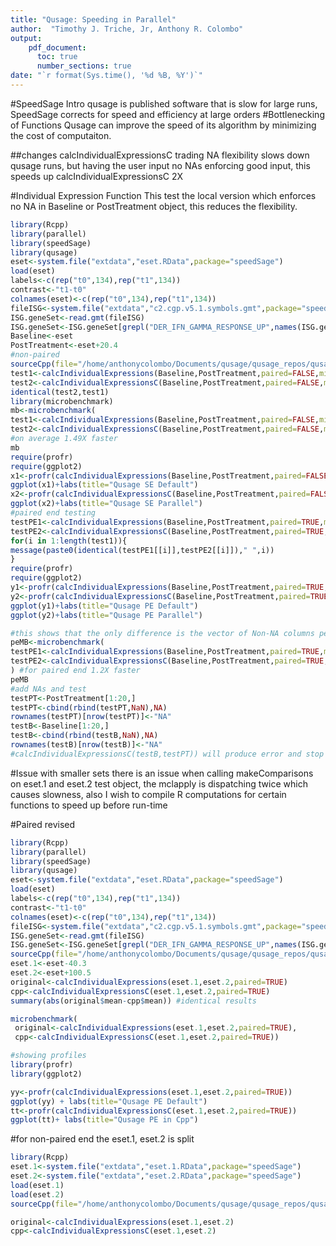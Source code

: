 ```yaml
---
title: "Qusage: Speeding in Parallel"
author:  "Timothy J. Triche, Jr, Anthony R. Colombo"
output: 
    pdf_document:
      toc: true
      number_sections: true
date: "`r format(Sys.time(), '%d %B, %Y')`"
---
```


#SpeedSage Intro
qusage is published software that is slow for large runs, SpeedSage corrects for speed and efficiency at large orders
#Bottlenecking of Functions
Qusage can improve the speed of its algorithm by minimizing the cost of computaiton.

##changes calcIndividualExpressionsC
trading NA flexibility slows down qusage runs, but having the user input no NAs enforcing good input, this speeds up calcIndividualExpressionsC 2X

#Individual Expression Function
This test the local version which enforces no NA in Baseline or PostTreatment object, this reduces the flexibility.


```r
library(Rcpp)
library(parallel)
library(speedSage)
library(qusage)
eset<-system.file("extdata","eset.RData",package="speedSage")
load(eset)
labels<-c(rep("t0",134),rep("t1",134))
contrast<-"t1-t0"
colnames(eset)<-c(rep("t0",134),rep("t1",134))
fileISG<-system.file("extdata","c2.cgp.v5.1.symbols.gmt",package="speedSage")
ISG.geneSet<-read.gmt(fileISG)
ISG.geneSet<-ISG.geneSet[grepl("DER_IFN_GAMMA_RESPONSE_UP",names(ISG.geneSet))]
Baseline<-eset
PostTreatment<-eset+20.4
#non-paired
sourceCpp(file="/home/anthonycolombo/Documents/qusage/qusage_repos/qusage_speed/R/sigmasCpp.cpp")
test1<-calcIndividualExpressions(Baseline,PostTreatment,paired=FALSE,min.variance.factor=10^-6,na.rm=TRUE)
test2<-calcIndividualExpressionsC(Baseline,PostTreatment,paired=FALSE,min.variance.factor=10^-6)
identical(test2,test1)
library(microbenchmark)
mb<-microbenchmark(
test1<-calcIndividualExpressions(Baseline,PostTreatment,paired=FALSE,min.variance.factor=10^-6,na.rm=TRUE),
test2<-calcIndividualExpressionsC(Baseline,PostTreatment,paired=FALSE,min.variance.factor=10^-6))
#on average 1.49X faster 
mb
require(profr)
require(ggplot2)
x1<-profr(calcIndividualExpressions(Baseline,PostTreatment,paired=FALSE,min.variance.factor=10^-6,na.rm=TRUE))
ggplot(x1)+labs(title="Qusage SE Default")
x2<-profr(calcIndividualExpressionsC(Baseline,PostTreatment,paired=FALSE,min.variance.factor=10^-6))
ggplot(x2)+labs(title="Qusage SE Parallel")
#paired end testing
testPE1<-calcIndividualExpressions(Baseline,PostTreatment,paired=TRUE,min.variance.factor=10^-6,na.rm=TRUE)
testPE2<-calcIndividualExpressionsC(Baseline,PostTreatment,paired=TRUE,min.variance.factor=10^-6)
for(i in 1:length(test1)){
message(paste0(identical(testPE1[[i]],testPE2[[i]])," ",i))
}
require(profr)
require(ggplot2)
y1<-profr(calcIndividualExpressions(Baseline,PostTreatment,paired=TRUE,min.variance.factor=10^-6,na.rm=TRUE))
y2<-profr(calcIndividualExpressionsC(Baseline,PostTreatment,paired=TRUE,min.variance.factor=10^-6))
ggplot(y1)+labs(title="Qusage PE Default")
ggplot(y2)+labs(title="Qusage PE Parallel")

#this shows that the only difference is the vector of Non-NA columns per each row; which is the same as the number of columns if no-na is enforced.
peMB<-microbenchmark(
testPE1<-calcIndividualExpressions(Baseline,PostTreatment,paired=TRUE,min.variance.factor=10^-6,na.rm=TRUE),
testPE2<-calcIndividualExpressionsC(Baseline,PostTreatment,paired=TRUE,min.variance.factor=10^-6)
) #for paired end 1.2X faster
peMB 
#add NAs and test
testPT<-PostTreatment[1:20,]
testPT<-cbind(rbind(testPT,NaN),NA)
rownames(testPT)[nrow(testPT)]<-"NA"
testB<-Baseline[1:20,]
testB<-cbind(rbind(testB,NaN),NA)
rownames(testB)[nrow(testB)]<-"NA"
#calcIndividualExpressionsC(testB,testPT)) will produce error and stop if NA
```

#Issue with smaller sets
there is an issue when calling makeComparisons on eset.1 and eset.2 test object, the mclapply is dispatching twice which causes slowness, also I wish to compile R computations for certain functions to speed up before run-time

#Paired revised
```r
library(Rcpp)
library(parallel)
library(speedSage)
library(qusage)
eset<-system.file("extdata","eset.RData",package="speedSage")
load(eset)
labels<-c(rep("t0",134),rep("t1",134))
contrast<-"t1-t0"
colnames(eset)<-c(rep("t0",134),rep("t1",134))
fileISG<-system.file("extdata","c2.cgp.v5.1.symbols.gmt",package="speedSage")
ISG.geneSet<-read.gmt(fileISG)
ISG.geneSet<-ISG.geneSet[grepl("DER_IFN_GAMMA_RESPONSE_UP",names(ISG.geneSet))]
sourceCpp(file="/home/anthonycolombo/Documents/qusage/qusage_repos/qusage_speed/R/sigmasCpp.cpp")
eset.1<-eset-40.3
eset.2<-eset+100.5
original<-calcIndividualExpressions(eset.1,eset.2,paired=TRUE)
cpp<-calcIndividualExpressionsC(eset.1,eset.2,paired=TRUE)
summary(abs(original$mean-cpp$mean)) #identical results   

microbenchmark(
 original<-calcIndividualExpressions(eset.1,eset.2,paired=TRUE),
 cpp<-calcIndividualExpressionsC(eset.1,eset.2,paired=TRUE))

#showing profiles
library(profr)
library(ggplot2)

yy<-profr(calcIndividualExpressions(eset.1,eset.2,paired=TRUE))
ggplot(yy) + labs(title="Qusage PE Default")
tt<-profr(calcIndividualExpressionsC(eset.1,eset.2,paired=TRUE))
ggplot(tt)+ labs(title="Qusage PE in Cpp")

```





#for non-paired end the eset.1, eset.2 is split
```r
library(Rcpp)
eset.1<-system.file("extdata","eset.1.RData",package="speedSage")
eset.2<-system.file("extdata","eset.2.RData",package="speedSage")
load(eset.1)
load(eset.2)
sourceCpp(file="/home/anthonycolombo/Documents/qusage/qusage_repos/qusage_speed/R/sigmasCpp.cpp")

original<-calcIndividualExpressions(eset.1,eset.2)
cpp<-calcIndividualExpressionsC(eset.1,eset.2)

```

